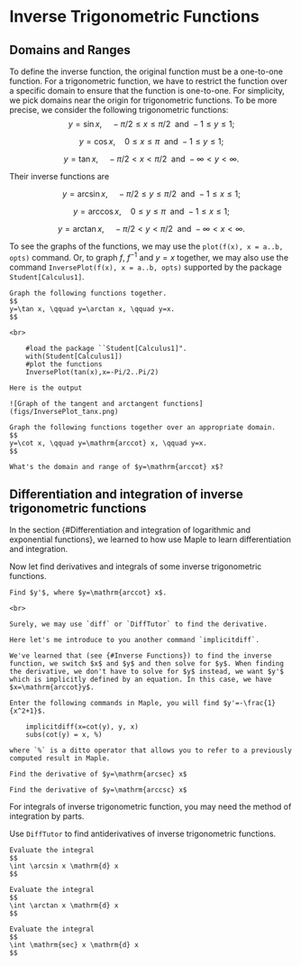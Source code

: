 # Inverse Trigonometric Functions

## Domains and Ranges

To define the inverse function, the original function must be a one-to-one function.
For a trigonometric function, we have to restrict the function over a specific domain to ensure that the function is one-to-one.
For simplicity, we pick domains near the origin for trigonometric functions. To be more precise, we consider the following trigonometric functions:
$$
y=\sin x,\quad -\pi/2\leq x\leq \pi/2 ~~\text{and}~ -1\leq y\leq 1;
$$

$$
y=\cos x,\quad 0\leq x\leq \pi ~~\text{and}~ -1\leq y\leq 1;
$$

$$
y=\tan x,\quad -\pi/2< x< \pi/2 ~~\text{and}~ -\infty<y<\infty.
$$

Their inverse functions are

$$
y=\arcsin x,\quad -\pi/2\leq y\leq \pi/2 ~~\text{and}~ -1\leq x\leq 1;
$$

$$
y=\arccos x,\quad 0\leq y\leq \pi ~~\text{and}~ -1\leq x\leq 1;
$$

$$
y=\arctan x,\quad -\pi/2< y< \pi/2 ~~\text{and}~ -\infty< x<\infty.
$$

To see the graphs of the functions, we may use the `plot(f(x), x = a..b, opts)` command. Or, to graph $f$, $f^{-1}$ and $y=x$ together, we may also use the command `InversePlot(f(x), x = a..b, opts)` supported by the package `Student[Calculus1]`.

```example

Graph the following functions together.
$$
y=\tan x, \qquad y=\arctan x, \qquad y=x.
$$

```

```solution
<br>

    #load the package ``Student[Calculus1]".
    with(Student[Calculus1])
    #plot the functions
    InversePlot(tan(x),x=-Pi/2..Pi/2)

Here is the output

![Graph of the tangent and arctangent functions](figs/InversePlot_tanx.png)

```

```exercise

Graph the following functions together over an appropriate domain.
$$
y=\cot x, \qquad y=\mathrm{arccot} x, \qquad y=x.
$$

What's the domain and range of $y=\mathrm{arccot} x$?

```

## Differentiation and integration of inverse trigonometric functions

In the section {#Differentiation and integration of logarithmic and exponential functions}, we learned to how use Maple to learn differentiation and integration.

Now let find derivatives and integrals of some inverse trigonometric functions.

```example

Find $y'$, where $y=\mathrm{arccot} x$.

```

```solution
<br>

Surely, we may use `diff` or `DiffTutor` to find the derivative.

Here let's me introduce to you another command `implicitdiff`.

We've learned that (see {#Inverse Functions}) to find the inverse function, we switch $x$ and $y$ and then solve for $y$. When finding the derivative, we don't have to solve for $y$ instead, we want $y'$ which is implicitly defined by an equation. In this case, we have $x=\mathrm{arccot}y$.

Enter the following commands in Maple, you will find $y'=-\frac{1}{x^2+1}$.

    implicitdiff(x=cot(y), y, x)
    subs(cot(y) = x, %)

where `%` is a ditto operator that allows you to refer to a previously computed result in Maple.

```

```exercise

Find the derivative of $y=\mathrm{arcsec} x$

```

```exercise

Find the derivative of $y=\mathrm{arccsc} x$

```

For integrals of inverse trigonometric function, you may need the method of integration by parts.

Use `DiffTutor` to find antiderivatives of inverse trigonometric functions.

```exercise

Evaluate the integral
$$
\int \arcsin x \mathrm{d} x
$$

```

```exercise

Evaluate the integral
$$
\int \arctan x \mathrm{d} x
$$

```

```exercise

Evaluate the integral
$$
\int \mathrm{sec} x \mathrm{d} x
$$

```
